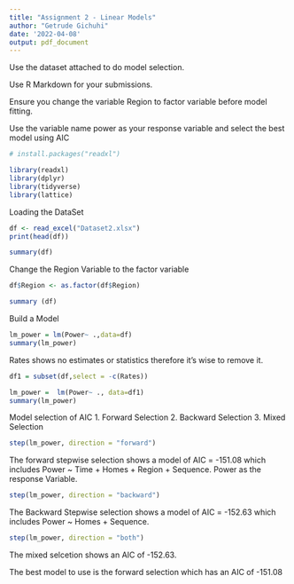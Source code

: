 ---
title: "Assignment 2 - Linear Models"
author: "Getrude Gichuhi"
date: '2022-04-08'
output: pdf_document
---
Use the dataset attached to do model selection.

Use R Markdown for your submissions. 

Ensure you change the variable Region to factor variable before model fitting. 

Use the variable name power as your response variable and select the best model using AIC

```{r}
# install.packages("readxl")
```


```{r}
library(readxl)
library(dplyr)
library(tidyverse)
library(lattice)
```

Loading the DataSet
```{r}
df <- read_excel("Dataset2.xlsx")
print(head(df))
```


```{r}
summary(df)
```

Change the Region Variable to the factor variable 

```{r}
df$Region <- as.factor(df$Region)
```

```{r}
summary (df)
```
Build a Model
```{r}
lm_power = lm(Power~ .,data=df)
summary(lm_power)
```

Rates shows no estimates or statistics therefore it's wise to remove it. 

```{r}
df1 = subset(df,select = -c(Rates))

lm_power =  lm(Power~ ., data=df1)
summary(lm_power)
```

Model selection of AIC 
1. Forward Selection 
2. Backward Selection 
3. Mixed Selection 

```{r}
step(lm_power, direction = "forward")
```
The forward stepwise selection shows a model of AIC = -151.08 which includes Power ~ Time + Homes + Region + Sequence. Power as the response Variable.


```{r}
step(lm_power, direction = "backward")
```

The Backward Stepwise selection shows a model of AIC = -152.63 which includes Power ~ Homes + Sequence. 


```{r}
step(lm_power, direction = "both")
```

The mixed selcetion shows an AIC of -152.63. 

The best model to use is the forward selection which has an AIC of -151.08

